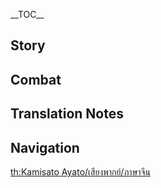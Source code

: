 {{CharacterTabs}}
{{LanguageTabs}}
{{Stub|1={{Meta/VO|tl=1|rm=1}}}}
__TOC__
==Story==
{{VO/Story
|character           = Kamisato Ayato
|language            = zh
|language_s          = zh
|language_t          = zh-tw
|name_s              = 神里绫人
|name_t              = 神里綾人

<!-- Hello -->
|vo_01_01_title_s    = 初次见面…
|vo_01_01_title_t    = 初次見面…
|vo_01_01_subtitle   = Hello
|vo_01_01_file       = VO_{language}{character} Hello.ogg
|vo_01_01_tx_s       = 此前听绫华屡次提起阁下，不料公务繁忙，直至今日才有机会相见。神里家家主，神里绫人，今后请多指教了。
|vo_01_01_tx_t       = 此前聽綾華屢次提起閣下，不料公務繁忙，直至今日才有機會相見。神里家家主，神里綾人，今後請多指教了。
|vo_01_01_rm         = Cǐqián tīng Línghuá lǚcì tíqǐ géxià, bùliào gōngwù fánmáng, zhízhì jīnrì cái yǒu jīhui xiāngjiàn. Shénlǐ-jiā jiāzhǔ, Shénlǐ Língrén, jīnhòu qǐng duō zhǐjiàole.
|vo_01_01_tl         = 

<!-- Chats -->
|vo_02_01_title_s    = 闲聊・大少爷
|vo_02_01_title_t    = 閒聊・大少爺
|vo_02_01_subtitle   = Chat: Spoiled
|vo_02_01_file       = VO_{language}{character} Chat - Spoiled.ogg
|vo_02_01_tx_s       = 好像忘带什么东西了…算了，等想起来的时候再差人送来好了。
|vo_02_01_tx_t       = 好像忘帶什麼東西了…算了，等想起來的時候再差人送來好了。
|vo_02_01_rm         = Hǎoxiàng wàng dài shénme dōngxīle... suànle, děng xiǎngqǐlái de shíhòu zài chà rén sòng lái hǎole.
|vo_02_01_tl         = I feel like I've forgotten something... oh well, when I remember, I'll have someone bring it to me.

|vo_02_02_title_s    = 闲聊・收网
|vo_02_02_title_t    = 閒聊・收網
|vo_02_02_subtitle   = Chat: Reel Them In
|vo_02_02_file       = VO_{language}{character} Chat - Reel Them In.ogg
|vo_02_02_tx_s       = 暗线已经布置妥当，嗯，差不多该收网了…
|vo_02_02_tx_t       = 暗線已經佈置妥當，嗯，差不多該收網了…
|vo_02_02_rm         = Ànxiàn yǐjīng bùzhì tuǒdang, ǹg, chàbùduō gāi shōu wǎngle...
|vo_02_02_tl         = 

|vo_02_03_title_s    = 闲聊・恶趣味
|vo_02_03_title_t    = 閒聊・惡趣味
|vo_02_03_subtitle   = Chat: Perverse Pleasure
|vo_02_03_file       = VO_{language}{character} Chat - Perverse Pleasure.ogg
|vo_02_03_tx_s       = 一想起家臣们一脸焦急却又不敢开口阻拦的样子，就忍不住觉得有趣。呵，出来走走是不错。
|vo_02_03_tx_t       = 一想起家臣們一臉焦急卻又不敢開口阻攔的樣子，就忍不住覺得有趣。呵，出來走走是不錯。
|vo_02_03_rm         = Yī xiǎngqǐ jiāchénmen yī liǎn jiāojí què yòu bùgǎn kāikǒu zǔlán de yàngzi, jiù rěnbùzhù juédé yǒuqù. Hē, chūlái zǒuzou shì bùcuò.
|vo_02_03_tl         = Whenever I think of the faces of the retainers, anxious yet too afraid to stop me, it makes me uncontrollably amused. Heh, coming out here isn't bad.

<!-- Weather -->
|vo_03_01_title_s    = 下雨的时候…
|vo_03_01_title_t    = 下雨的時候…
|vo_03_01_subtitle   = When It Rains
|vo_03_01_file       = VO_{language}{character} When It Rains.ogg
|vo_03_01_tx_s       = 暂且先避下雨吧，不必着急，很快就会有人来送伞了。
|vo_03_01_tx_t       = 暫且先避下雨吧，不必著急，很快就會有人來送傘了。
|vo_03_01_rm         = Zànqiě xiān bì xiàyǔ ba, bùbì zhāojí, hěn kuài jiù huì yǒurén lái sòng sǎnle.
|vo_03_01_tl         = Let's avoid the rain for now. Don't worry, someone will bring umbrellas soon.

|vo_03_02_title_s    = 打雷的时候…
|vo_03_02_title_t    = 打雷的時候…
|vo_03_02_subtitle   = When Thunder Strikes
|vo_03_02_friendship = 4
|vo_03_02_file       = VO_{language}{character} When Thunder Strikes.ogg
|vo_03_02_tx_s       = 绫华自小害怕打雷，直到家母告诉她雷声是大御所大人的倾诉。从那时起，每逢打雷她都会神色专注，仿佛这样就能听懂大御所大人的言语。
|vo_03_02_tx_t       = 綾華自小害怕打雷，直到家母告訴她雷聲是大御所大人的傾訴。從那時起，每逢打雷她都會神色專注，彷彿這樣就能聽懂大御所大人的言語。
|vo_03_02_rm         = Línghuá zìxiǎo hàipà dǎléi, zhídào jiāmǔ gàosù tā léishēng shì dà yù suǒ dàrén de qīngsù. Cóng nàshí qǐ, měiféng dǎléi tā dūhuì shénsè zhuānzhù, fǎngfú zhèyàng jiù néng tīngdǒng Dàyùsuǒ-dàrén de yányǔ.
|vo_03_02_tl         = When Ayaka was young, she was scared of the thunder, until our mother told her it was the voice of the Shogun. Since then, every time it thunders, she would concentrate, as if she could could understand the language of the Shogun.

|vo_03_03_title_s    = 下雪的时候…
|vo_03_03_title_t    = 下雪的時候…
|vo_03_03_subtitle   = When It Snows
|vo_03_03_file       = VO_{language}{character} When It Snows.ogg
|vo_03_03_tx_s       = 如今的雪景，与多年前的那场雪…并无二致。
|vo_03_03_tx_t       = 如今的雪景，與多年前的那場雪…並無二致。
|vo_03_03_rm         = Rújīn de xuějǐng, yǔ duō niánqián de nà chǎng xuě... bìngwú'èrzhì.
|vo_03_03_tl         = Today's snowscape, compared with that snow of so many years ago... there isn't much of a difference.

|vo_03_04_title_s    = 阳光很好…
|vo_03_04_title_t    = 陽光很好…
|vo_03_04_subtitle   = When the Sun Is Out
|vo_03_04_file       = VO_{language}{character} When the Sun Is Out.ogg
|vo_03_04_tx_s       = 能悠闲晒太阳的时间可不多。
|vo_03_04_tx_t       = 能悠閒曬太陽的時間可不多。
|vo_03_04_rm         = Néng yōuxián shàitàiyáng de shíjiān kěbù duō.
|vo_03_04_tl         = There are few times where I am able to relax and enjoy the sun.

|vo_03_05_title_s    = 起风的时候…
|vo_03_05_title_t    = 起風的時候…
|vo_03_05_subtitle   = When It's Windy
|vo_03_05_file       = VO_{language}{character} When It's Windy.ogg
|vo_03_05_tx_s       = 有些「突发情况」，看似细小如微风，却会影响到最终结果…呵呵。
|vo_03_05_tx_t       = 有些「突發情況」，看似細小如微風，卻會影響到最終結果…呵呵。
|vo_03_05_rm         = Yǒuxiē "túfā qíngkuàng", kànsì xìxiǎo rú wéifēng, què huì yǐngxiǎng dào zuìzhōng jiéguǒ... hēhē.
|vo_03_05_tl         = Some unexpected situations appear to be insignificant like a gentle breeze, but they affect the ultimate outcome... hehe.

|vo_03_06_title_s    = 刮大风了…
|vo_03_06_title_t    = 颳大風了…
|vo_03_06_subtitle   = When the Wind Is Blowing
|vo_03_06_file       = VO_{language}{character} When the Wind Is Blowing.ogg
|vo_03_06_tx_s       = 大多数人会因为大风迷眼而止步不前，只有少部分人能够借势而为。
|vo_03_06_tx_t       = 大多數人會因為大風迷眼而止步不前，只有少部分人能夠借勢而為。
|vo_03_06_rm         = Dàduōshù rén huì yīnwéi dàfēng mí yǎn ér zhǐbùbùqián, zhǐyǒu shǎo bùfèn rén nénggòu jièshì ér wéi.
|vo_03_06_tl         = Most people will become blinded by and stop because of the wind. Only a few people are able to use it to their advantage.

<!-- Greetings -->
|vo_04_01_title_s    = 早上好…
|vo_04_01_title_t    = 早安…
|vo_04_01_subtitle   = Good Morning
|vo_04_01_file       = VO_{language}{character} Good Morning.ogg
|vo_04_01_tx_s       = 早上好。清晨适宜练剑，放松身心。我一般不会让人安排公务。如何？要过上几招么？
|vo_04_01_tx_t       = 早上好。清晨適宜練劍，放鬆身心。我一般不會讓人安排公務。如何？要過上幾招嗎？
|vo_04_01_rm         = Zǎoshanghǎo. Qīngchén shìyí liàn jiàn, fàngsōng shēnxīn. Wǒ yībān bùhuì ràngrén ānpái gōngwù. Rúhé? Yào guò shàng jǐ zhāo me?
|vo_04_01_tl         = 

|vo_04_02_title_s    = 中午好…
|vo_04_02_title_t    = 午安…
|vo_04_02_subtitle   = Good Afternoon
|vo_04_02_file       = VO_{language}{character} Good Afternoon.ogg
|vo_04_02_tx_s       = 午饭如果有偏好的菜色，提前和家仆说就好。你是我的贵客，他们也应对你尽心尽力。
|vo_04_02_tx_t       = 午飯如果有偏好的菜色，提前和家僕說就好。{{MC|你|妳|mc=1}}是我的貴客，他們也應對{{MC|你|妳|mc=1}}盡心盡力。
|vo_04_02_rm         = Wǔfàn rúguǒ yǒu piānhào de càisè, tíqián hé jiā pú shuō jiù hǎo. Nǐ shì wǒ de guìkè, tāmen yě yìngduì nǐ jìnxīnjìnlì.
|vo_04_02_tl         = 

|vo_04_03_title_s    = 晚上好…
|vo_04_03_title_t    = 晚上好…
|vo_04_03_subtitle   = Good Evening
|vo_04_03_friendship = 4
|vo_04_03_file       = VO_{language}{character} Good Evening.ogg
|vo_04_03_tx_s       = 既然在这个时间点找我，不如留下来吃晚饭吧。
|vo_04_03_tx_t       = 既然在這個時間點找我，不如留下來吃晚飯吧。
|vo_04_03_rm         = Jìrán zài zhège shíjiān diǎn zhǎo wǒ, bùrú liú xiàlái chī wǎnfàn ba.
|vo_04_03_tl         = Since you're here at this time, you might as well stay for dinner.

|vo_04_04_title_s    = 晚安…
|vo_04_04_title_t    = 晚安…
|vo_04_04_subtitle   = Good Night
|vo_04_04_file       = VO_{language}{character} Good Night.ogg
|vo_04_04_tx_s       = 到洗漱的时间了是吧，你先下去吧，我还不困…呃，是你？我最后再整理下今日的公务便好，你也早点休息。
|vo_04_04_tx_t       = 到洗漱的時間了是吧，你先下去吧，我還不睏…呃，是{{MC|你|妳|mc=1}}？我最後再整理一下今日的公務便好，{{MC|你|妳|mc=1}}也早點休息。
|vo_04_04_rm         = Dào xǐshù de shíjiānle shì ba, nǐ xiān xiàqù ba, wǒ hái bù kùn... E, shì nǐ? Wǒ zuìhòu zài zhěnglǐ xià jīnrì de gōngwù biàn hǎo, nǐ yě zǎodiǎn xiūxí.
|vo_04_04_tl         = 

<!-- About -->
|vo_05_01_title_s    = 关于{name_s}自己・代价
|vo_05_01_title_t    = 關於{name_t}自己・代價
|vo_05_01_subtitle   = About {character}: Price to Pay
|vo_05_01_file       = VO_{language}{character} About {character} - Price to Pay.ogg
|vo_05_01_tx_s       = 万事皆有代价。既然寻求常人无法企及之事，那就必然付出世人无法想象的代价。
|vo_05_01_tx_t       = 萬事皆有代價。既然尋求常人無法企及之事，那就必然付出世人無法想像的代價。
|vo_05_01_rm         = Wànshì jiē yǒu dàijià. Jìrán xúnqiú chángrén wúfǎ qǐjí zhī shì, nà jiù bìrán fùchū shìrén wúfǎ xiǎngxiàng de dàijià.
|vo_05_01_tl         = 

|vo_05_02_title_s    = 关于{name_s}自己・手段
|vo_05_02_title_t    = 關於{name_t}自己・手段
|vo_05_02_subtitle   = About {character}: Methodology
|vo_05_02_friendship = 4
|vo_05_02_file       = VO_{language}{character} About {character} - Methodology.ogg
|vo_05_02_tx_s       = 我并不是拘泥于手段的人，无论采取怎样的方式，只要能够取得合适的结果就好。
|vo_05_02_tx_t       = 我並不是拘泥於手段的人，無論採取怎樣的方式，只要能夠取得合適的結果就好。
|vo_05_02_rm         = Wǒ bìngbù shì jūnì yú shǒuduàn de rén, wúlùn cǎiqǔ zěnyàng de fāngshì, zhǐyào nénggòu qǔdé héshì de jiéguǒ jiù hǎo.
|vo_05_02_tl         = 

<!-- About Us -->
|vo_06_01_title_s    = 关于我们・趣事
|vo_06_01_title_t    = 關於我們・趣事
|vo_06_01_subtitle   = About Us: Most Entertaining
|vo_06_01_quest      = Omnipresence Over Mortals
|vo_06_01_file       = VO_{language}{character} About Us - Most Entertaining.ogg
|vo_06_01_tx_s       = 呵，我听说了你们在天领奉行那边发生的趣事。能让九条老头气得掉头发的人，真不多见。只可惜没有亲眼见证这一幕啊…
|vo_06_01_tx_t       = 呵，我聽說了{{MC|你|妳|mc=1}}們在天領奉行那邊發生的趣事。能讓九條老頭氣得掉頭髮的人，真不多見。只可惜沒有親眼見證這一幕啊…
|vo_06_01_rm         = Hē, wǒ tīngshuōle nǐmen zài Tiānlǐng-fèngxíng nàbiān fāshēng de qùshì. Néng ràng jiǔ tiáo lǎotóu qì dé diào tóufǎ de rén, zhēn bù duō jiàn. Zhǐ kěxí méiyǒu qīnyǎn jiànzhèng zhè yīmù a...
|vo_06_01_tl         = 

|vo_06_02_title_s    = 关于我们・信任
|vo_06_02_title_t    = 關於我們・信任
|vo_06_02_subtitle   = About Us: Trust
|vo_06_02_friendship = 6
|vo_06_02_file       = VO_{language}{character} About Us - Trust.ogg
|vo_06_02_tx_s       = 信任他人不是一件容易的事，特别是对于位居高位的人来说。一旦错付了，付出生命的代价也不算少见。不过，你已经给了我信任，那我自然也不该辜负。
|vo_06_02_tx_t       = 信任他人不是一件容易的事，特別是對於位居高位的人來說。一旦錯付了，付出生命的代價也不算少見。不過，{{MC|你|妳|mc=1}}已經給了我信任，那我自然也不該辜負。
|vo_06_02_rm         = 
|vo_06_02_tl         = 

<!-- Miscellaneous I -->
|vo_07_01_title_s    = 关于「神之眼」…
|vo_07_01_title_t    = 關於「神之眼」…
|vo_07_01_subtitle   = About the [[Vision]]
|vo_07_01_friendship = 4
|vo_07_01_file       = VO_{language}{character} About the Vision.ogg
|vo_07_01_tx_s       = 既然有「神之眼」这么方便的道具，自然是要好好利用了。能在我的手中像这样焕发光辉，它也是高兴的吧。
|vo_07_01_tx_t       = 既然有「神之眼」這麼方便的道具，自然是要好好利用了。能在我的手中像這樣煥發光輝，它也是高興的吧。
|vo_07_01_rm         = 
|vo_07_01_tl         = 

|vo_07_02_title_s    = 有什么想要分享…
|vo_07_02_title_t    = 有什麼想要分享…
|vo_07_02_subtitle   = Something to Share
|vo_07_02_file       = VO_{language}{character} Something to Share.ogg
|vo_07_02_tx_s       = 将落花投于暖炉之上，在炉火的炙烤下，花会短暂地恢复生机，最后一刻的红艳更是压火光一筹…倒也没有枉费短暂的一生。
|vo_07_02_tx_t       = 將落花投於暖爐之上，在爐火的炙烤下，花會短暫地恢復生機，最後一刻的紅豔更是壓火光一籌…倒也沒有枉費短暫的一生。
|vo_07_02_rm         = 
|vo_07_02_tl         = 

|vo_07_03_title_s    = 感兴趣的见闻…
|vo_07_03_title_t    = 感興趣的見聞…
|vo_07_03_subtitle   = Interesting Things
|vo_07_03_file       = VO_{language}{character} Interesting Things.ogg
|vo_07_03_tx_s       = 说起宠物的话，嗯，我更喜欢狗。猫自我主义的特征是不错，但只有狗会乖乖听从主人的命令。忠诚而又坦率，呵，真是惹人喜爱啊。
|vo_07_03_tx_t       = 說起寵物的話，嗯，我比較喜歡狗。貓自我主義的特徵是不錯，但只有狗會乖乖聽從主人的命令。忠誠而又坦率，呵，真是惹人喜愛啊。
|vo_07_03_rm         = 
|vo_07_03_tl         = 

<!-- About Others -->
|vo_08_01_title_s    = 关于神里绫华…
|vo_08_01_title_t    = 關於神里綾華…
|vo_08_01_subtitle   = About [[Kamisato Ayaka]]
|vo_08_01_friendship = 4
|vo_08_01_file       = VO_{language}{character} About Kamisato Ayaka.ogg
|vo_08_01_tx_s       = 我相信绫华的能力，但我也希望她能够保持一颗纯粹的心。权力斗争她不必参与，人世阴暗她也不必直面，这些理应由作为兄长的我来一一扫清…不小心说太多了，就当是你我之间的秘密吧。
|vo_08_01_tx_t       = 我相信綾華的能力，但我也希望她能夠保持一顆純粹的心。權力鬥爭她不必參與，人世陰暗她也不必直面，這些理應由作為兄長的我來一一掃清…不小心說太多了，就當是{{MC|你|妳|mc=1}}我之間的秘密吧。
|vo_08_01_rm         = 
|vo_08_01_tl         = 

|vo_08_02_title_s    = 关于托马…
|vo_08_02_title_t    = 關於托馬…
|vo_08_02_subtitle   = About [[Thoma]]
|vo_08_02_friendship = 4
|vo_08_02_file       = VO_{language}{character} About Thoma.ogg
|vo_08_02_tx_s       = 托马对神里家的忠心毋庸置疑。很久以前我曾试探过他，如果不想往后被卷入无尽纷争的话，最好早日离开。他却还是留了下来，一直跟随着神里家，让我也省心不少。…现在，我完全信得过的人很少，托马算是一个。
|vo_08_02_tx_t       = 托馬對神里家的忠心毋庸置疑。很久以前我曾試探過他，如果不想往後被捲入無盡紛爭的話，最好早日離開。他卻還是留了下來，一直跟隨著神里家，讓我也省心不少…現在，我完全信得過的人很少，托馬算是一個。
|vo_08_02_rm         = 
|vo_08_02_tl         = 

|vo_08_03_title_s    = 关于早柚…
|vo_08_03_title_t    = 關於早柚…
|vo_08_03_subtitle   = About [[Sayu]]
|vo_08_03_friendship = 4
|vo_08_03_file       = VO_{language}{character} About Sayu.ogg
|vo_08_03_tx_s       = 她平时看起来是懒散了点，但在适当的时机，却总能给予重要帮助。你应该再清楚不过了吧？
|vo_08_03_tx_t       = 她平時看起來是懶散了點，但在適當的時機，卻總能給予重要幫助。{{MC|你|妳|mc=1}}應該再清楚不過了吧？
|vo_08_03_rm         = 
|vo_08_03_tl         = 

|vo_08_04_title_s    = 关于宵宫…
|vo_08_04_title_t    = 關於宵宮…
|vo_08_04_subtitle   = About [[Yoimiya]]
|vo_08_04_friendship = 4
|vo_08_04_file       = VO_{language}{character} About Yoimiya.ogg
|vo_08_04_tx_s       = 那位…为人爽朗的烟花店店主么？嗯…她和神里家往来还算密切。她和绫华年龄相仿，也很投缘。绫华恐怕也不会因为她的快人快语而困扰。毕竟绫华那孩子在小时候，就能坚定地守住本心。
|vo_08_04_tx_t       = 那位…為人爽朗的煙花店店主嗎？嗯…她和神里家往來還算密切。她和綾華年齡相仿，也很投緣。綾華恐怕也不會因為她的快人快語而困擾。畢竟綾華那孩子在小時候，就能堅定地守住本心。
|vo_08_04_rm         = 
|vo_08_04_tl         = 

|vo_08_05_title_s    = 关于雷电将军…
|vo_08_05_title_t    = 關於雷電將軍…
|vo_08_05_subtitle   = About the [[Raiden Shogun]]
|vo_08_05_quest      = Omnipresence Over Mortals
|vo_08_05_friendship = 4
|vo_08_05_file       = VO_{language}{character} About the Raiden Shogun.ogg
|vo_08_05_tx_s       = 为了追求「永恒」，将军大人以及整个稻妻，都付出了不小的代价。伤口需要时间来愈合，作为政局的调和者，我必然会尽到我的责任。
|vo_08_05_tx_t       = 為了追求「永恆」，將軍大人以及整個稻妻，都付出了不小的代價。傷口需要時間來癒合，作為政局的調和者，我必然會盡到我的責任。
|vo_08_05_rm         = 
|vo_08_05_tl         = 

|vo_08_06_title_s    = 关于八重神子…
|vo_08_06_title_t    = 關於八重神子…
|vo_08_06_subtitle   = About [[Yae Miko]]
|vo_08_06_friendship = 4
|vo_08_06_file       = VO_{language}{character} About Yae Miko.ogg
|vo_08_06_tx_s       = 宫司大人于神里家有恩，可她却一直不太看得惯我，呵，恐怕你没少听她「那小子」「那小子」地称呼我吧。<br />由于业务交集，我们偶有碰面，虽说大家各怀心思，但工作起来也称得上融洽。我并不讨厌这种感觉。嗯，与聪明人一起办事，效率就是会高得多。况且就算她再讨厌我，也不得不承认如果没有我，就没人能实现得了她那些「奇思妙想」了。
|vo_08_06_tx_t       = 宮司大人於神里家有恩，可她卻一直不太看得慣我，呵，恐怕{{MC|你|妳|mc=1}}沒少聽她「那小子」、「那小子」地稱呼我吧。<br />由於業務交集，我們偶有碰面，雖說大家各懷心思，但工作起來也稱得上融洽。我並不討厭這種感覺。嗯，與聰明人一起辦事，效率就是會高得多。況且就算她再討厭我，也不得不承認如果沒有我，就沒人能實現得了她那些「奇思妙想」了。
|vo_08_06_rm         = 
|vo_08_06_tl         = 

|vo_08_07_title_s    = 关于九条裟罗…
|vo_08_07_title_t    = 關於九條裟羅…
|vo_08_07_subtitle   = About [[Kujou Sara]]
|vo_08_07_friendship = 4
|vo_08_07_file       = VO_{language}{character} About Kujou Sara.ogg
|vo_08_07_tx_s       = 九条老头打得一手好算盘，磨砺出了一柄利剑。哼，只可惜，他没有算到，自己做不起这位执剑人。
|vo_08_07_tx_t       = 九條老頭打得一手好算盤，磨礪出了一柄利劍。哼，只可惜，他沒有算到，自己做不起這位執劍人。
|vo_08_07_rm         = 
|vo_08_07_tl         = 

|vo_08_08_title_s    = 关于枫原万叶…
|vo_08_08_title_t    = 關於楓原萬葉…
|vo_08_08_subtitle   = About [[Kaedehara Kazuha]]
|vo_08_08_friendship = 4
|vo_08_08_file       = VO_{language}{character} About Kaedehara Kazuha.ogg
|vo_08_08_tx_s       = 枫原家曾是神里家的下属，神里家的先祖当年未能保护他们周全，到我这里，仍有义务照拂他。虽说无法助他重振家业，但帮他逃脱天领奉行的追捕这种事还是做得到的。
|vo_08_08_tx_t       = 楓原家曾是神里家的下屬，神里家的先祖當年未能保護他們周全，到我這裡，仍有義務照拂他。雖說無法助他重振家業，但幫他逃脫天領奉行的追捕這種事還是做得到的。
|vo_08_08_rm         = 
|vo_08_08_tl         = 

|vo_08_09_title_s    = 关于荒泷一斗…
|vo_08_09_title_t    = 關於荒瀧一斗…
|vo_08_09_subtitle   = About [[Arataki Itto]]
|vo_08_09_friendship = 4
|vo_08_09_file       = VO_{language}{character} About Arataki Itto.ogg
|vo_08_09_tx_s       = 那家伙实在是个有趣的人。让温顺的鬼兜虫相互争斗，哈哈，有意思。嗯，虽然那次点拨实则是不经意之举，但没想到的是，他竟会直接与我称兄道弟，而且时至今日都还没发现我这位「绫人兄」的身份。呵呵，这样也好，我并不讨厌…单纯的人。
|vo_08_09_tx_t       = 那傢伙實在是個有趣的人。讓溫順的鬼兜蟲相互爭鬥，哈哈，有意思。嗯，雖然那次點撥實則是不經意之舉，但沒想到的是，他竟會直接與我稱兄道弟，而且時至今日都還沒發現我這位「綾人兄」的身分。呵呵，這樣也好，我並不討厭…單純的人。
|vo_08_09_rm         = 
|vo_08_09_tl         = 

|vo_08_10_title_s    = 关于凝光…
|vo_08_10_title_t    = 關於凝光…
|vo_08_10_subtitle   = About [[Ningguang]]
|vo_08_10_friendship = 4
|vo_08_10_file       = VO_{language}{character} About Ningguang.ogg
|vo_08_10_tx_s       = 璃月七星中的那位「天权」大人，嗯，她的 我也略有耳闻。说来，我还收藏有一套限量版的「璃月千年」，你感兴趣吗？我差人拿出来，我们下一盘如何？
|vo_08_10_tx_t       = 璃月七星中的那位「天權」大人，嗯，她的手段我也略有耳聞。說來，我還收藏有一套限量版的「璃月千年」，{{MC|你|妳|mc=1}}感興趣嗎？我差人拿出來，我們下一盤如何？
|vo_08_10_rm_s       = 
|vo_08_10_rm_t       = 
|vo_08_10_tl         = The "Tianquan" of the Liyue Qixing, yes, I have heard a little about her ways. Speaking of which, I have a limited edition "Liyue Millenial," are you interested? I'll have someone find and bring it, how about a game?

<!-- More About -->
|vo_09_01_title_s    = 想要了解{name_s}・其一
|vo_09_01_title_t    = 想要瞭解{name_t}・其一
|vo_09_01_subtitle   = More About {character}: I
|vo_09_01_file       = VO_{language}{character} More About {character} - 01.ogg
|vo_09_01_tx_s       = 我的事情吗？有时候知道得太多不一定是好事，你应该也听说过类似的谚语吧。下次有机会再聊吧。
|vo_09_01_tx_t       = 我的事情嗎？有時候知道得太多不一定是好事，{{MC|你|妳|mc=1}}應該也聽說過類似的諺語吧。下次有機會再聊吧。
|vo_09_01_rm         = 
|vo_09_01_tl         = 

|vo_09_02_title_s    = 想要了解{name_s}・其二
|vo_09_02_title_t    = 想要瞭解{name_t}・其二
|vo_09_02_subtitle   = More About {character}: II
|vo_09_02_file       = VO_{language}{character} More About {character} - 02.ogg
|vo_09_02_tx_s       = 品味…奇特？看来你对我有什么误解，我得澄清一下才是。多数时候，我只是喜欢看人脸上为难的表情罢了。难道这很奇怪吗？你应该也没少逗你边上的小家伙吧？
|vo_09_02_tx_t       = 品味…奇特？看來{{MC|你|妳|mc=1}}對我有什麼誤解，我得澄清一下才是。多數時候，我只是喜歡看人臉上為難的表情罷了。難道這很奇怪嗎？{{MC|你|妳|mc=1}}應該也沒少逗{{MC|你|妳|mc=1}}邊上的小傢伙吧？
|vo_09_02_rm         = 
|vo_09_02_tl         = My tastes... are strange? It looks like there's been a misunderstanding, let me clear things up. Most times, I only like seeing people's awkward facial expressions, that's all. Is it very weird? You must have no shortages of instances teasing that little companion beside you too, right?

|vo_09_03_title_s    = 想要了解{name_s}・其三
|vo_09_03_title_t    = 想要瞭解{name_t}・其二
|vo_09_03_subtitle   = More About {character}: III
|vo_09_03_file       = VO_{language}{character} More About {character} - 03.ogg
|vo_09_03_tx_s       = 三奉行之间，表面看起来风平浪静，实际上却暗潮涌动。哼，和那些老家伙们周旋，并不是什么愉快的事，不值得细说。你只需知道…昔日是为了神里家的稳定，今日是为了稻妻的大局，我从未行有愧于神里家家主之名之事。
|vo_09_03_tx_t       = 三奉行之間，表面看起來風平浪靜，實際上卻暗潮湧動。哼，和那些老傢伙們周旋，並不是什麼愉快的事，不值得細說。{{MC|你|妳|mc=1}}只需知道…昔日是為了神里家的穩定，今日是為了稻妻的大局，我從未行有愧於神里家家主之名之事。
|vo_09_03_rm         = 
|vo_09_03_tl         = 

|vo_09_04_title_s    = 想要了解{name_s}・其四
|vo_09_04_title_t    = 想要瞭解{name_t}・其四
|vo_09_04_subtitle   = More About {character}: IV
|vo_09_04_file       = VO_{language}{character} More About {character} - 04.ogg
|vo_09_04_tx_s       = 终末番吗？和你说说倒也无妨。那是直属于神里家家主的一支秘密部队，家父去世后，便由我接手了。我不能直接出面解决的事情，有了终末番就方便不少。里面的成员大多是孤儿，从小就被组织收养，这样才能最大程度保证忠诚，也能让人放心。
|vo_09_04_tx_t       = 終末番嗎？和{{MC|你|妳|mc=1}}說說倒也無妨。那是直屬於神里家家主的一支秘密部隊，家父去世後，便由我接手了。我不能直接出面解決的事情，有了終末番就方便不少。裡面的成員大多是孤兒，從小就被組織收養，這樣才能最大程度保證忠誠，也能讓人放心。
|vo_09_04_rm         = 
|vo_09_04_tl         = 

|vo_09_05_title_s    = 想要了解{name_s}・其五
|vo_09_05_title_t    = 想要瞭解{name_t}・其五
|vo_09_05_subtitle   = More About {character}: V
|vo_09_05_file       = VO_{language}{character} More About {character} - 05.ogg
|vo_09_05_tx_s       = 除了终末番以外的底牌？呵，自然是有的，狡兔有三窟，更何况人呢？只是我的秘密已经说得差不多了，该来听听你的故事了吧。哦对了，在提瓦特大陆上旅行的部分就不用了，说些更久之前的吧。
|vo_09_05_tx_t       = 除了終末番以外的底牌？呵，自然是有的，狡兔有三窟，更何況人呢？只是我的秘密已經說得差不多了，該來聽聽{{MC|你|妳|mc=1}}的故事了吧。喔對了，在提瓦特大陸上旅行的部分就不用了，說些更久之前的吧。
|vo_09_05_rm         = 
|vo_09_05_tl         = 

<!-- Miscellaneous II -->
|vo_10_01_title_s    = {name_s}的爱好…
|vo_10_01_title_t    = {name_t}的愛好…
|vo_10_01_subtitle   = {character}'s Hobbies
|vo_10_01_file       = VO_{language}{character} Hobbies.ogg
|vo_10_01_tx_s       = 爱好…小时候倒是略有一二，不过如今公务占据了大多数时间，不提也罢…嗯？你说有人把公务当成爱好？呵，这可真是…嗯…独特。
|vo_10_01_tx_t       = 愛好…小時候倒是略有一二，不過如今公務占據了大多數時間，不提也罷…嗯？{{MC|你|妳|mc=1}}說有人把公務當成愛好？呵，這可真是…嗯…獨特。
|vo_10_01_rm         = 
|vo_10_01_tl         = Hobbies... when I was little I had a few, but now work takes up a large portion of my time, there's not much to say about it... Hm? You say that some people make work their hobby? Heh, that is certainly... um... unique.

|vo_10_02_title_s    = {name_s}的烦恼…
|vo_10_02_title_t    = {name_t}的煩惱…
|vo_10_02_subtitle   = {character}'s Troubles
|vo_10_02_file       = VO_{language}{character} Troubles.ogg
|vo_10_02_tx_s       = 烦恼吗？如果一件事让我烦恼，那就得尽快处理好。如果一个人让我烦恼，呵…
|vo_10_02_tx_t       = 煩惱嗎？如果一件事讓我煩惱，那就得盡快處理好。如果一個人讓我煩惱，呵…
|vo_10_02_rm         = 
|vo_10_02_tl         = Troubles? If something makes me annoyed, then I'll just deal with it swiftly. If some''one'' makes me annoyed, heh...

|vo_10_03_title_s    = 喜欢的食物・个人喜好
|vo_10_03_title_t    = 喜歡的食物・個人喜好
|vo_10_03_subtitle   = Favorite Food: Personal Preference
|vo_10_03_file       = VO_{language}{character} Favorite Food - Personal Preference.ogg
|vo_10_03_tx_s       = 新奇的事物能给枯燥的日常生活带来新鲜感。最近花见坂那边新出的什锦奶茶就很不错，你也该试试。不过…日常饭菜上我没有什么偏好。每日用餐有专门的下属制定计划。对方端来什么，我就吃什么。
|vo_10_03_tx_t       = 新奇的事物能為枯燥的日常生活帶來新鮮感。最近花見坂那邊新出的什錦奶茶就很不錯，{{MC|你|妳|mc=1}}也該試試。不過…日常飯菜上我沒有什麼偏好。每日用餐有專門的下屬制定計劃。對方端來什麼，我就吃什麼。
|vo_10_03_rm         = 
|vo_10_03_tl         = New things can bring novelty into an otherwise dull life. Hanamizaka's recently released Assorted Milk Tea is very good, you should try it. Though... I don't have any preferences towards daily food. I have subordinates take charge of everyday meals. Whatever they bring, I eat.

|vo_10_04_title_s    = 喜欢的食物・新的尝试
|vo_10_04_title_t    = 喜歡的食物・新的嘗試
|vo_10_04_subtitle   = Favorite Food: Trying New Things
|vo_10_04_friendship = 6
|vo_10_04_file       = VO_{language}{character} Favorite Food - Trying New Things.ogg
|vo_10_04_tx_s       = 差不多可以告诉我你的口味了吧？嗯？原来是这样。嗯，我记下来了。下次被问起的时候，我也回答这个吧。
|vo_10_04_tx_t       = 差不多可以告訴我{{MC|你|妳|mc=1}}的口味了吧？嗯？原來是這樣。嗯，我記下來了。下次被問起的時候，我也回答這個吧。
|vo_10_04_rm         = 
|vo_10_04_tl         = It's about time that you tell me your tastes, yes? Hm? So it's like this. I have it remembered. The next time it's brought up, I will answer with this.

|vo_10_05_title_s    = 讨厌的食物…
|vo_10_05_title_t    = 討厭的食物…
|vo_10_05_subtitle   = Least Favorite Food
|vo_10_05_file       = VO_{language}{character} Least Favorite Food.ogg
|vo_10_05_tx_s       = …啊，盐和糖弄错了。咸的水馒头…嗯，也行，给托马吃吧。
|vo_10_05_tx_t       = …啊，鹽和糖弄錯了。鹹的水饅頭…嗯，也行，給托馬吃吧。
|vo_10_05_rm         = 
|vo_10_05_tl         = ...Ah, I used the salt and sugar wrong. Salty water mantou... yes, it's fine, I'll have Thoma eat it.

<!-- Receiving a Gift -->
|vo_11_01_title_s    = 收到赠礼・其一
|vo_11_01_title_t    = 收到贈禮・其一
|vo_11_01_subtitle   = Receiving a Gift: I
|vo_11_01_file       = VO_{language}{character} Receiving a Gift - 01.ogg
|vo_11_01_tx_s       = 挺新奇的滋味。呵呵，很符合我的要求…
|vo_11_01_tx_t       = 挺新奇的滋味。呵呵，很符合我的要求…
|vo_11_01_rm         = 
|vo_11_01_tl         = 

|vo_11_02_title_s    = 收到赠礼・其二
|vo_11_02_title_t    = 收到贈禮・其二
|vo_11_02_subtitle   = Receiving a Gift: II
|vo_11_02_file       = VO_{language}{character} Receiving a Gift - 02.ogg
|vo_11_02_tx_s       = 原来如此。你对这道菜的理解是这样的…
|vo_11_02_tx_t       = 原來如此。{{MC|你|妳|mc=1}}對這道菜的理解是這樣的…
|vo_11_02_rm         = 
|vo_11_02_tl         = 

|vo_11_03_title_s    = 收到赠礼・其三
|vo_11_03_title_t    = 收到贈禮・其三
|vo_11_03_subtitle   = Receiving a Gift: III
|vo_11_03_file       = VO_{language}{character} Receiving a Gift - 03.ogg
|vo_11_03_tx_s       = 给你个建议，下次把这道菜加进火锅游戏里吧。
|vo_11_03_tx_t       = 給{{MC|你|妳|mc=1}}個建議，下次把這道菜加進火鍋遊戲裡吧。
|vo_11_03_rm         = 
|vo_11_03_tl         = 

<!-- Birthday -->
|vo_12_01_title_s    = 生日…
|vo_12_01_title_t    = 生日…
|vo_12_01_subtitle   = Birthday
|vo_12_01_file       = VO_{language}{character} Birthday.ogg
|vo_12_01_tx_s       = 生日快乐！让你体验一日社奉行，如何？<br />哦，公务我提前处理完了，你只需要享受权力带来的乐趣就好。有我陪在你身边，料想家臣们也不敢说什么。呵，放心吧。
|vo_12_01_tx_t       = 生日快樂！讓{{MC|你|妳|mc=1}}體驗一日社奉行，如何？<br />喔，公務我提前處理完了，{{MC|你|妳|mc=1}}只需要享受權力帶來的樂趣就好。有我陪在{{MC|你|妳|mc=1}}身邊，料想家臣們也不敢說什麼。呵，放心吧。
|vo_12_01_rm         = 
|vo_12_01_tl         = 

<!-- Feelings About Ascension -->
|vo_13_01_title_s    = 突破的感受・起
|vo_13_01_title_t    = 突破的感受・起
|vo_13_01_subtitle   = Feelings About Ascension: Intro
|vo_13_01_ascension  = 1
|vo_13_01_file       = VO_{language}{character} Feelings About Ascension - 01.ogg
|vo_13_01_tx_s       = 能力提高了？呵，那可真是好事。
|vo_13_01_tx_t       = 能力提高了？呵，那可真是好事。
|vo_13_01_rm         = Nénglì tígāo le? Hē, nà kě zhēnshi hǎoshì.
|vo_13_01_tl         = My power has increased? Heh, that is certainly a good thing.

|vo_13_02_title_s    = 突破的感受・承
|vo_13_02_title_t    = 突破的感受・承
|vo_13_02_subtitle   = Feelings About Ascension: Building Up
|vo_13_02_ascension  = 2
|vo_13_02_file       = VO_{language}{character} Feelings About Ascension - 02.ogg
|vo_13_02_tx_s       = 力量这种东西，果然只有掌握在自己手中，才能安心。
|vo_13_02_tx_t       = 力量這種東西，果然只有掌握在自己手中，才能安心。
|vo_13_02_rm         = Lìliang zhèzhǒng dōngxi, guǒrán zhǐyǒu zhǎngwò zài zìjǐ shǒu zhōng, cáinéng ānxīn.
|vo_13_02_tl         = For things like power, only when it is controlled by the self can one be at ease.

|vo_13_03_title_s    = 突破的感受・转
|vo_13_03_title_t    = 突破的感受・轉
|vo_13_03_subtitle   = Feelings About Ascension: Climax
|vo_13_03_ascension  = 4
|vo_13_03_file       = VO_{language}{character} Feelings About Ascension - 03.ogg
|vo_13_03_tx_s       = 呵，有些人怕是要寝食难安了吧。
|vo_13_03_tx_t       = 呵，有些人怕是要寢食難安了吧。
|vo_13_03_rm         = Hē, yǒuxiērén pà shì yào qǐnshínán'ānle ba.
|vo_13_03_tl         = Heh, some people are about to be very troubled.

|vo_13_04_title_s    = 突破的感受・合
|vo_13_04_title_t    = 突破的感受・合
|vo_13_04_subtitle   = Feelings About Ascension: Conclusion
|vo_13_04_ascension  = 6
|vo_13_04_file       = VO_{language}{character} Feelings About Ascension - 04.ogg
|vo_13_04_tx_s       = 坐上家主之位以后，我少有松懈的时刻。有你在旁的这段日子，却有些奇妙。嗯…就好像在晒太阳一样吧。
|vo_13_04_tx_t       = 坐上家主之位以後，我少有鬆懈的時刻。有{{MC|你|妳|mc=1}}在旁的這段日子，卻有點奇妙。嗯…就好像在曬太陽一樣吧。
|vo_13_04_rm         = 
|vo_13_04_tl         = After becoming the head of the clan, my free time has decreased. The time you've been by my side has certainly been wonderful. Yes... it's been like basking in the sunlight.
}}

==Combat==
{{Combat VO
|character           = Kamisato Ayato
|language            = zh

<!-- Elemental Skill -->
|skill_1_tx_s        = 苍流水影。
|skill_1_tx_t        = 蒼流水影。
|skill_1_rm          = Cāngliú shuǐyǐng.
|skill_1_tl          = Blue current water shadow.

|skill_2_tx_s        = 剑影。
|skill_2_tx_t        = 劍影。
|skill_2_rm          = Jiàn yǐng.
|skill_2_tl          = Sword's shadow.

|skill_3_file        = Elemental Skill 1 03,Elemental Skill 1 04,Elemental Skill 1 05,Elemental Skill 1 06

<!-- Elemental Burst -->
|burst_1_tx_s        = 秋水三尺。
|burst_1_tx_t        = 秋水三尺。
|burst_1_rm          = Qiūshuǐ sān chǐ.
|burst_1_tl          = Sword shining like water.<ref group="TN •">Here, {{zh|三尺|rm=Sān chǐ|lit=Three feet}} is most likely used to refer to the sword. {{zh|秋水|rm=Qiūshuǐ|lit=Autumn water}} is most likely used to describe the sword. Together, it means a sword that is polished so that it has the attributes of very bright and clear water.</ref>

|burst_2_tx_s        = 呵…安息吧。
|burst_2_tx_t        = 呵…安息吧。
|burst_2_rm          = Hē... ānxí ba.
|burst_2_tl          = Heh... Rest in peace.

|burst_3_tx_s        = 神里流…水囿！
|burst_3_tx_t        = 神里流…水囿！
|burst_3_rm          = Shénlǐ-liú... Shuǐyòu!
|burst_3_tl          = Kamisato Art... Suiyuu!<ref group="TN •">lit. Water confinement</ref>

<!-- Sprint Start -->
|sprint-s_1_file     = Sprint Start 01,Sprint Start 02,Sprint Start 03

<!-- Deploying Wind Glider -->
|glider_1_file       = Deploying Wind Glider 01,Deploying Wind Glider 02,Deploying Wind Glider 03

<!-- Opening Treasure Chest -->
|chest_1_tx_s        = 对你有用便好。
|chest_1_tx_t        = 對{{MC|你|妳|mc=1}}有用便好。
|chest_1_rm          = Duì nǐ yǒuyòng biàn hǎo.
|chest_1_tl          = It could be useful to you.

|chest_2_tx_s        = 原来你需要这些吗？
|chest_2_tx_t        = 原來{{MC|你|妳|mc=1}}需要這些嗎？
|chest_2_rm          = Yuánlái nǐ xūyào zhèxiē ma?
|chest_2_tl          = So you need these?

|chest_3_tx_s        = 嗯…质量还行。
|chest_3_tx_t        = 嗯…品質還行。
|chest_3_rm          = Ńg... zhìliàng hái xíng.
|chest_3_tl          = Mh... The quality is not bad.

<!-- Low HP -->
|low-hp_1_tx_s       = 真是有趣…
|low-hp_1_tx_t       = 真是有趣…
|low-hp_1_rm         = Zhēnshi yǒuqù...
|low-hp_1_tl         = Indeed interesting...

|low-hp_2_tx_s       = 那么，我也认真起来吧。
|low-hp_2_tx_t       = 那麼，我也認真起來吧。
|low-hp_2_rm         = Nàme, wǒ yě rènzhēn qǐlái ba.
|low-hp_2_tl         = In that case, let me get serious as well.

|low-hp_3_tx_s       = 不知鹿死谁手呢？
|low-hp_3_tx_t       = 不知鹿死誰手呢？
|low-hp_3_rm         = Bùzhī lùsǐshéishǒu ne?
|low-hp_3_tl         = Shall we see who will emerge victorious?

<!-- Ally at Low HP -->
|ally-low-hp_1_tx_s  = 暂且后退。
|ally-low-hp_1_tx_t  = 暫且後退。
|ally-low-hp_1_rm    = 
|ally-low-hp_1_tl    = 

|ally-low-hp_2_tx_s  = 冒进是大忌。
|ally-low-hp_2_tx_t  = 冒進是大忌。
|ally-low-hp_2_rm    = 
|ally-low-hp_2_tl    = 

<!-- Fallen -->
|fallen_1_tx_s       = 百密终是有一疏么…
|fallen_1_tx_t       = 百密終是有一疏嗎…
|fallen_1_rm         = Bǎi mì zhōng shì yǒu yī shū me...
|fallen_1_tl         = 

|fallen_2_tx_s       = 花无百日红…
|fallen_2_tx_t       = 花無百日紅…
|fallen_2_rm         = Huā wú bǎi rì hóng...
|fallen_2_tl         = No flower can bloom for a hundred days...

|fallen_3_tx_s       = 世事无常…
|fallen_3_tx_t       = 世事無常…
|fallen_3_rm         = Shìshì wúcháng...
|fallen_3_tl         = The things of the world are impermanent...

<!-- Light Hit Taken -->
|hit-l_1_tx_s        = 不过如此。
|hit-l_1_tx_t        = 不過如此。
|hit-l_1_rm          = Bùguò-rúcǐ.
|hit-l_1_tl          = This is nothing special.

|hit-l_2_file        = Light Hit Taken 02,Light Hit Taken 03,Light Hit Taken 04,Light Hit Taken 05,Light Hit Taken 06

<!-- Heavy Hit Taken -->
|hit-h_1_tx_s        = 不自量力…
|hit-h_1_tx_t        = 不自量力…
|hit-h_1_rm          = Bùzìliànglì...
|hit-h_1_tl          = I overestimated myself...

|hit-h_2_file        = Heavy Hit Taken 02,Heavy Hit Taken 03,Heavy Hit Taken 04,Heavy Hit Taken 05,Heavy Hit Taken 06

<!-- Joining Party -->
|join_1_tx_s         = 哦？是邀请我去散步吗？
|join_1_tx_t         = 喔？是邀請我去散步嗎？
|join_1_rm           = Ó? Shì yāoqǐng wǒ qù sànbù ma?
|join_1_tl           = Oh? Are you inviting me for a walk?

|join_2_tx_s         = 那么，公务就先放一边吧。
|join_2_tx_t         = 那麼公務，就先放一邊吧。
|join_2_rm_s         = Nàme, gōngwù jiù xiān fàng yībiān ba.
|join_2_rm_t         = Nàme gōngwù, jiù xiān fàng yībiān ba.
|join_2_tl           = Then business... will be put aside.

|join_3_tx_s         = 呵…余兴节目。
|join_3_tx_t         = 呵…餘興節目。
|join_3_rm           = Hē... yúxìng jiémù.
|join_3_tl           = Heh... an entertaining program.

<!-- Character Idles -->
|idle_1_file         = Standby 01

<!-- Light Attack -->
|atk-l_1_file        = Light Attack 01,Light Attack 02,Light Attack 03,Light Attack 04,Light Attack 05,Light Attack 06,Light Attack 07

<!-- Mid Attack -->
|atk-m_1_file        = Mid Attack 01,Mid Attack 02,Mid Attack 03

<!-- Heavy Attack -->
|atk-h_1_file        = Heavy Attack 01,Heavy Attack 02,Heavy Attack 03

<!-- Climbing -->
|climb_1_file        = Climbing 01,Climbing 02,Climbing 03,Climbing 04,Climbing 05

<!-- Climbing Breath -->
|climb-b_1_file      = Climbing Breath 01,Climbing Breath 02,Climbing Breath 03

<!-- Jumping -->
|jump_1_file         = Jumping 01,Jumping 02,Jumping 03,Jumping 04,Jumping 05
}}

==Translation Notes==
{{Reflist|group=TN •}}

==Navigation==
{{Character Navbox|type=playable|link type=vo-zh}}

[[th:Kamisato Ayato/เสียงพากย์/ภาษาจีน]]